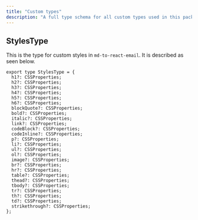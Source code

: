 ```yaml
---
title: "Custom types"
description: "A full type schema for all custom types used in this package"
---
```


## StylesType

This is the type for custom styles in `md-to-react-email`. It is described as seen below.

```tsx StylesType
export type StylesType = {
  h1?: CSSProperties;
  h2?: CSSProperties;
  h3?: CSSProperties;
  h4?: CSSProperties;
  h5?: CSSProperties;
  h6?: CSSProperties;
  blockQuote?: CSSProperties;
  bold?: CSSProperties;
  italic?: CSSProperties;
  link?: CSSProperties;
  codeBlock?: CSSProperties;
  codeInline?: CSSProperties;
  p?: CSSProperties;
  li?: CSSProperties;
  ul?: CSSProperties;
  ol?: CSSProperties;
  image?: CSSProperties;
  br?: CSSProperties;
  hr?: CSSProperties;
  table?: CSSProperties;
  thead?: CSSProperties;
  tbody?: CSSProperties;
  tr?: CSSProperties;
  th?: CSSProperties;
  td?: CSSProperties;
  strikethrough?: CSSProperties;
};
```
